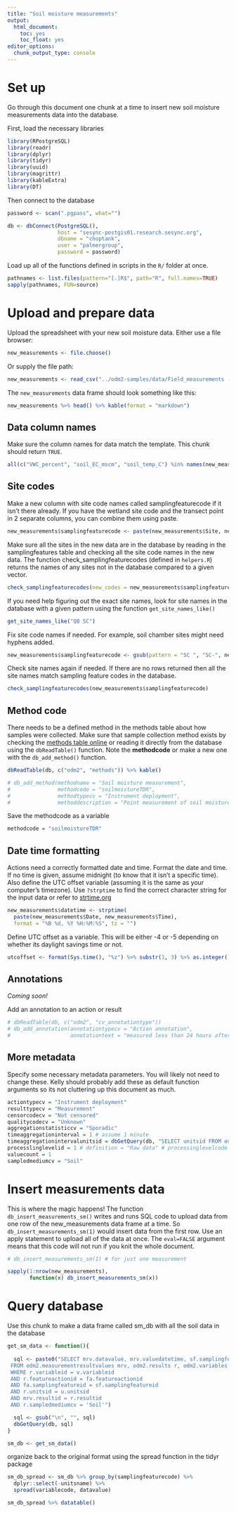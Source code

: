```yaml
---
title: "Soil moisture measurements"
output:
  html_document:
    toc: yes
    toc_float: yes
editor_options: 
  chunk_output_type: console
---
```


# Set up

Go through this document one chunk at a time to insert new soil moisture measurements data into the database. 

First, load the necessary libraries

```r
library(RPostgreSQL)
library(readr)
library(dplyr)
library(tidyr)
library(uuid)
library(magrittr)
library(kableExtra)
library(DT)
```

Then connect to the database

```r
password <- scan(".pgpass", what="")

db <- dbConnect(PostgreSQL(), 
                host = "sesync-postgis01.research.sesync.org",
                dbname = "choptank", 
                user = "palmergroup",
                password = password)
```

Load up all of the functions defined in scripts in the `R/` folder at once. 

```r
pathnames <- list.files(pattern="[.]R$", path="R", full.names=TRUE)
sapply(pathnames, FUN=source)
```

# Upload and prepare data

Upload the spreadsheet with your new soil moisture data. Either use a file browser:

```r
new_measurements <- file.choose()
```

Or supply the file path: 

```r
new_measurements <- read_csv("../odm2-samples/data/Field_measurements - SOIL_field_measurements.csv")
```

The `new_measurements` data frame should look something like this: 

```r
new_measurements %>% head() %>% kable(format = "markdown")
```

## Data column names

Make sure the column names for data match the template. This chunk should return `TRUE`. 

```r
all(c("VWC_percent", "soil_EC_mscm", "soil_temp_C") %in% names(new_measurements))
```

## Site codes 

Make a new column with site code names called samplingfeaturecode if it isn't there already. If you have the wetland site code and the transect point in 2 separate columns, you can combine them using paste. 

```r
new_measurements$samplingfeaturecode <- paste(new_measurements$Site, new_measurements$Location)
```

Make sure all the sites in the new data are in the database by reading in the samplingfeatures table and checking all the site code names in the new data. The function check_samplingfeaturecodes (defined in `helpers.R`) returns the names of any sites not in the database compared to a given vector.

```r
check_samplingfeaturecodes(new_codes = new_measurements$samplingfeaturecode) %>% head()
```

If you need help figuring out the exact site names, look for site names in the database with a given pattern using the function `get_site_names_like()`

```r
get_site_names_like("QB SC")
```

Fix site code names if needed. For example, soil chamber sites might need hyphens added. 

```r
new_measurements$samplingfeaturecode <- gsub(pattern = "SC ", "SC-", new_measurements$samplingfeaturecode)
```

Check site names again if needed. If there are no rows returned then all the site names match sampling feature codes in the database. 

```r
check_samplingfeaturecodes(new_measurements$samplingfeaturecode)
```

## Method code 

There needs to be a defined method in the methods table about how samples were collected. Make sure that sample collection method exists by checking the [methods table online](https://palmerlab.umd.edu/choptank-db/methods.html) or reading it directly from the database using the `dbReadTable()` function. Note the **methodcode** or make a new one with the `db_add_method()` function. 

```r
dbReadTable(db, c("odm2", "methods")) %>% kable()
```

```r
# db_add_method(methodname = "Soil moisture measurement",
#               methodcode = "soilmoistureTDR",
#               methodtypecv = "Instrument deployment",
#               methoddescription = "Point measurement of soil moisture using TDR probe with 1.5 inch probes")
```

Save the methodcode as a variable

```r
methodcode = "soilmoistureTDR"
```

## Date time formatting

Actions need a correctly formatted date and time. Format the date and time. If no time is given, assume midnight (to know that it isn't a specific time). Also define the UTC offset variable (assuming it is the same as your computer's timezone). Use `?strptime` to find the correct character string for the input data or refer to [strtime.org](http://strftime.org/)

```r
new_measurements$datetime <- strptime(
  paste(new_measurements$Date, new_measurements$Time),
  format = "%B %d, %Y %H:%M:%S", tz = "")
```

Define UTC offset as a variable. This will be either -4 or -5 depending on whether its daylight savings time or not.

```r
utcoffset <- format(Sys.time(), "%z") %>% substr(1, 3) %>% as.integer()
```

## Annotations 

*Coming soon!* 

Add an annotation to an action or result

```r
# dbReadTable(db, c("odm2", "cv_annotationtype"))
# db_add_annotation(annotationtypecv = "Action annotation",
#                   annotationtext = "measured less than 24 hours after rain")
```

## More metadata 

Specify some necessary metadata parameters. You will likely not need to change these. Kelly should probably add these as default function arguments so its not cluttering up this document as much. 

```r
actiontypecv = "Instrument deployment"
resulttypecv = "Measurement"
censorcodecv = "Not censored"
qualitycodecv = "Unknown"
aggregationstatisticcv = "Sporadic"
timeaggregationinterval = 1 # assume 1 minute
timeaggregationintervalunitsid = dbGetQuery(db, "SELECT unitsid FROM odm2.units WHERE unitsname = 'Minute'") # minute
processlinglevelid = 1 # definition = "Raw data" # processinglevelcode = 0
valuecount = 1
sampledmediumcv = "Soil"
```

# Insert measurements data

This is where the magic happens! The function `db_insert_measurements_sm()` writes and runs SQL code to upload data from one row of the new_measurements data frame at a time. So `db_insert_measurements_sm(1)` would insert data from the first row. Use an apply statement to upload all of the data at once. The `eval=FALSE` argument means that this code will not run if you knit the whole document. 

```r
# db_insert_measurements_sm(1) # for just one measurement

sapply(1:nrow(new_measurements),
       function(x) db_insert_measurements_sm(x))
```

# Query database 

Use this chunk to make a data frame called sm_db with all the soil data in the database

```r
get_sm_data <- function(){
  
  sql <- paste0("SELECT mrv.datavalue, mrv.valuedatetime, sf.samplingfeaturecode, r.featureactionid, v.variablecode, u.unitsname
 FROM odm2.measurementresultvalues mrv, odm2.results r, odm2.variables v, odm2.units u, odm2.samplingfeatures sf, odm2.featureactions fa
 WHERE r.variableid = v.variableid 
 AND r.featureactionid = fa.featureactionid
 AND fa.samplingfeatureid = sf.samplingfeatureid
 AND r.unitsid = u.unitsid
 AND mrv.resultid = r.resultid 
 AND r.sampledmediumcv = 'Soil'")

  sql <- gsub("\n", "", sql)
  dbGetQuery(db, sql)
}

sm_db <- get_sm_data()
```

organize back to the original format using the spread function in the tidyr package

```r
sm_db_spread <- sm_db %>% group_by(samplingfeaturecode) %>%
  dplyr::select(-unitsname) %>%
  spread(variablecode, datavalue)
```

```r
sm_db_spread %>% datatable()
```

